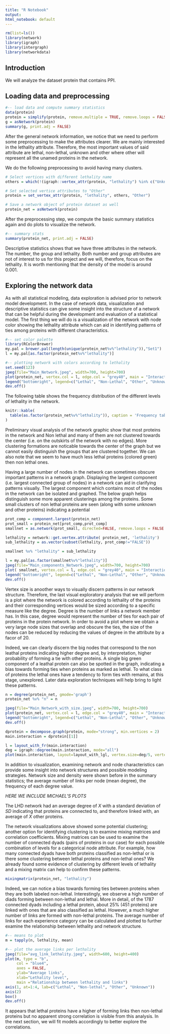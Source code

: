 ```yaml
---
title: "R Notebook"
output: 
html_notebook: default
---
```


```r
rm(list=ls())
library(network)
library(igraph)
library(intergraph)
library(networkdata)
```

## Introduction 

We will analyze the dataset protein that contains PPI.

## Loading data and preprocessing

```r
#-- load data and compute summary statistics
data(protein)
protein = simplify(protein, remove.multiple = TRUE, remove.loops = FALSE)
g = asNetwork(protein)
summary(g, print.adj = FALSE)
```

After the general network information, we notice that we need to perform some preprocessing to make the attributes clearer. We are mainly interested in the lethality attribute. Therefore, the most important values of said attribute are lethal, non-lethal, unknown and other where other will represent all the unamed proteins in the network.

We do the following preprocessing to avoid having many clusters.

```r
# Select vertices with different lethality name
others = which(!(igraph::vertex_attr(protein, "lethality") %in% c("Unknown", "Lethal", "Non-Lethal")))

# Set selected vertice attributes to "Other"
protein = set_vertex_attr(protein, "lethality", others, "Other")

# Save a network object of protein dataset as well
protein_net = asNetwork(protein)
```

After the preprocessing step, we compute the basic summary statistics again and do plots to visualize the network.

```r
#-- summary stats
summary(protein_net, print.adj = FALSE)
```

Descriptive statistics shows that we have three attributes in the network. The number, the group and lethality. Both number and group attributes are not of interest to us for this project and we will, therefore, focus on the lethality. It is worth mentioning that the density of the model is around 0.001.


## Exploring the network data

As with all statistical modeling, data exploration is advised prior to network model development. In the case of network data, visualization and descriptive statistics can give some insight into the structure of a network that can be helpful during the development and evaluation of a statistical model. The first thing we will do is a visualization of the network with node color showing the lethality attribute which can aid in identifying patterns of ties among proteins with different characteristics.

```r
#-- set color palette
library(RColorBrewer)
my.pal = brewer.pal(length(unique(protein_net%v%"lethality")),"Set1")
l = my.pal[as.factor(protein_net%v%"lethality")]

#-- plotting network with colors according to lethality
set.seed(123)
jpeg(file="Main_Network.jpeg", width=700, height=700)
plot(protein_net, vertex.col = l, edge.col = "grey40", main = "Interaction among the proteins", vertex.cex =0.7)
legend("bottomright", legend=c("Lethal", "Non-Lethal", "Other", "Unknown"), col = my.pal, pch = 19, pt.cex=2)
dev.off()
```

The following table shows the frequency distribution of the different levels of lethality in the network. 

```r
knitr::kable(
  table(as.factor(protein_net%v%"lethality")), caption = 'Frequency table of the attribute lethality'
)
```

Preliminary visual analysis of the network graphic show that most proteins in the network and Non lethal and many of them are not clustered towards the center (i.e. on the outskirts of the network with no edges). More clustering formations are noticable towards the center of the graph but we cannot easily distinguish the groups that are clustered together. We can also note that we seem to have much less lethal proteins (colored green) then non lethal ones.

Having a large number of nodes in the network can sometimes obscure important patterns in a network graph. Displaying the largest component (i.e. largest connected group of nodes) in a network can aid in clarifying patterns visually. The largest component which contains most of the nodes in the network can be isolated and graphed. The below graph helps distinguish some more apparent clusterings among the proteins. Some small clusters of non lethal proteins are seen (along with some unknown and other proteins) indicating a potential 

```r
prot_comp = component.largest(protein_net)
prot_small = protein_net[prot_comp,prot_comp]
smallnet = as.network(prot_small, directed=FALSE, remove.loops = FALSE )

lethality = network::get.vertex.attribute( protein_net, 'lethality')
sub_lethality = as.vector(subset(lethality, prot_comp!="FALSE"))

smallnet %v% "lethality" = sub_lethality

l = my.pal[as.factor(smallnet%v%"lethality")]
jpeg(file="Main_components_Network.jpeg", width=700, height=700)
plot( smallnet, vertex.col = l, edge.col = "grey40", main = "Interaction among the proteins with different sizes", vertex.cex = degree(smallnet, gmode='graph')/10)
legend("bottomright", legend=c("Lethal", "Non-Lethal", "Other", "Unknown"), col = my.pal, pch = 19, pt.cex=2)
dev.off()
```

Vertex size is anoother ways to visually discern patterns in our network structure. Therefore, the last visual exploratory analysis that we will perform is a plot where the network is colored according to lethality of the proteins and their corresponding vertices would be sized according to a specific measure like the degree. Degree is the number of links a network member has. In this case, degree would represent the number of ties for each pair of proteins in the protein network. In order to avoid a plot where we obtain a very large node sizes that overlap and obscure the ties, the size of the nodes can be reduced by reducing the values of degree in the attribute by a facor of 20.

Indeed, we can clearly discern the big nodes that correspond to the non leathal proteins indicating higher degree and, by interpretation, higher probability of forming a tie with other proteins. A single big green component of a leathal protein can also be spotted in the graph, indicating a bias towards forming ties when proteins as marked as lethal. To what class of proteins the lethal ones have a tendency to form ties with remains, at this stage, unexplored. Later data exploration techniques will help bring to light these patterns.

```r
n = degree(protein_net, gmode='graph')
protein_net %v% "n" = n

jpeg(file="Main_Network_with_size.jpeg", width=700, height=700)
plot(protein_net, vertex.col = l, edge.col = "grey40", main = "Interaction among the proteins", vertex.cex = n/10)
legend("bottomright", legend=c("Lethal", "Non-Lethal", "Other", "Unknown"), col = my.pal, pch = 19, pt.cex=2)
dev.off()
```

```r
dprotein = decompose.graph(protein, mode="strong", min.vertices = 2)
main.interaction = dprotein[[1]]

l = layout_with_fr(main.interaction)
deg = igraph::degree(main.interaction, mode="all")
plot(main.interaction, layout=layout_with_lgl, vertex.size=deg/5, vertex.label=NA)
```

In addition to visualization, examining network and node characteristics can provide some insight into network structures and possible modeling strategies. Network size and density were shown before in the summary statistics; the average number of links per node (mean degree), the frequency of each degree value.

*HERE WE INCLUDE MICHAEL'S PLOTS*

The LHD network had an average degree of *X* with a standard deviation of *SD* indicating that proteins are connected to, and therefore linked with, an average of *X* other proteins.

The network visualizations above showed some potential clustering; another option for identifying clustering is to examine mixing matrices and correlation coefficients. Mixing matrices can be used to examine the number of connected dyads (pairs of proteins in our case) for each possible combination of levels for a categorical node attribute. For example, how many connected dyads have both proteins classified as non-lethal or is there some clustering between lethal proteins and non-lethal ones? We already found some evidence of clustering by different levels of lethality and a mixing matrix can help to confirm these patterns.

```r
mixingmatrix(protein_net, "lethality")
```

Indeed, we can notice a bias towards forming ties between proteins when they are both labeled non-lethal. Interestingly, we observe a high number of diads forming between non-lethal and lethal. More in detail, of the 1787 connected dyads including a lethal protein, about 25% (451 proteins) are linked with ones that are also classified as lethal. However, a much higher number of links are formed with non-lethal proteins. The average number of links for each experience category can be calculated and plotted to further examine the relationship between lethality and network structure.

```r
#-- means to plot
m = tapply(n, lethality, mean)

#-- plot the average links per lethality
jpeg(file="avg_link_lethality.jpeg", width=600, height=400)
plot(m, type = "b", 
     col = "blue4",
     axes = FALSE, 
     ylab="Average links", 
     xlab="Lethality level",
     main ="Relationship between lethality and links")
axis(1, at=1:4, lab=c("Lethal", "Non-lethal", "Other", "Unknown"))
axis(2)
box()
dev.off()
```

It appears that lethal proteins have a higher of forming links then non-lethal proteins but no apparent strong correlation is visible from this analysis. In the next section, we will fit models accordingly to better explore the correlations.